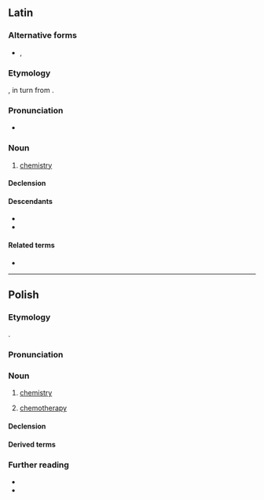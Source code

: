 {{also|chémia|chemią}}
==Latin==
{{wikipedia|lang=la}}

===Alternative forms===
* {{l|la|chimia}}, {{l|la|chymia}}

===Etymology===
{{clipping|la|alchēmia||alchemy}}, in turn from {{der|la|ar|اَلْكِيمِيَاء}}.

===Pronunciation===
* {{la-IPA|chēmia}}

===Noun===
{{la-noun|chēmia<1.sg>}}

# {{lb|la|New Latin}} [[chemistry]]

====Declension====
{{la-ndecl|chēmia<1.sg>}}

====Descendants====
* {{desc|de|Chemie|bor=1}}
* {{desc|ru|хи́мия|bor=1}}

====Related terms====
* {{l|la|chemicus}}
{{topics|la|Sciences|Chemistry}}

----

==Polish==

===Etymology===
{{lbor|pl|grc|χυμεία}}.

===Pronunciation===
{{pl-p|a=Pl-chemia.ogg}}

===Noun===
{{pl-noun|f}}

# [[chemistry]]
# {{lb|pl|informal}} [[chemotherapy]]
#: {{syn|pl|chemioterapia}}

====Declension====
{{pl-decl-noun-f|tantum=s}}

====Derived terms====
{{col3|pl|title=adjectives|biogeochemiczny|geochemiczny|chemiczny}}
{{col3|pl|title=adverb|chemicznie}}
{{col3|pl|title=nouns|agrochemia|astrochemia|biogeochemia|geochemia|chemik|chemiczka|geochemik}}

===Further reading===
* {{R:pl:WSJP}}
* {{R:pl:PWN}}

{{C|pl|Chemistry}}